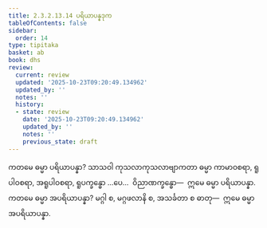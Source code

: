 ```yaml
---
title: 2.3.2.13.14 ပရိယာပန္နဒုက
tableOfContents: false
sidebar:
  order: 14
type: tipitaka
basket: ab
book: dhs
review:
  current: review
  updated: '2025-10-23T09:20:49.134962'
  updated_by: ''
  notes: ''
  history:
  - state: review
    date: '2025-10-23T09:20:49.134962'
    updated_by: ''
    notes: ''
    previous_state: draft
---
```



<ReviewStatus review={frontmatter.review} showDetails={true} />

<HypothesisAnnotation frontmatter={frontmatter} />

<DynamicBreadcrumb />

<Division number="1293" book="dhs" e="ch" v="29" p="254">

<Paragraph number="1994" book="dhs">
ကတမေ ဓမ္မာ ပရိယာပန္နာ? သာသဝါ ကုသလာကုသလာဗျာကတာ ဓမ္မာ ကာမာဝစရာ, ရူပါဝစရာ, အရူပါဝစရာ, ရူပက္ခန္ဓော …ပေ…  ဝိညာဏက္ခန္ဓော—  ဣမေ ဓမ္မာ ပရိယာပန္နာ.
</Paragraph>

</Division>
<Division number="1294" book="dhs" e="ch" v="29" p="254">

<Paragraph number="1995" book="dhs">
ကတမေ ဓမ္မာ အပရိယာပန္နာ? မဂ္ဂါ စ, မဂ္ဂဖလာနိ စ, အသင်္ခတာ စ ဓာတု—  ဣမေ ဓမ္မာ အပရိယာပန္နာ.
</Paragraph>
</Division>